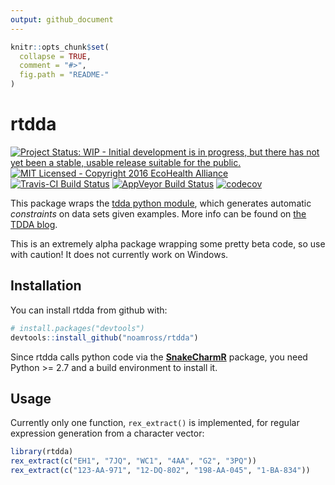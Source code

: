 ```yaml
---
output: github_document
---
```


<!-- README.md is generated from README.Rmd. Please edit that file -->

```r
knitr::opts_chunk$set(
  collapse = TRUE,
  comment = "#>",
  fig.path = "README-"
)
```

# rtdda

[![Project Status: WIP - Initial development is in progress, but there has not yet been a stable, usable release suitable for the public.](http://www.repostatus.org/badges/latest/wip.svg)](http://www.repostatus.org/#wip)
[![MIT Licensed - Copyright 2016 EcoHealth Alliance](https://img.shields.io/badge/license-MIT-blue.svg)](https://badges.mit-license.org/)
[![Travis-CI Build Status](https://travis-ci.org/noamross/rtdda.svg?branch=master)](https://travis-ci.org/noamross/rtdda)
[![AppVeyor Build Status](https://ci.appveyor.com/api/projects/status/github/noamross/rtdda?branch=master&svg=true)](https://ci.appveyor.com/project/noamross/rtdda)
[![codecov](https://codecov.io/gh/noamross/rtdda/branch/master/graph/badge.svg)](https://codecov.io/gh/noamross/rtdda)

This package wraps the [tdda python module](https://github.com/tdda/tdda),
which generates automatic *constraints* on data sets given examples. More
info can be found on [the TDDA blog](http://www.tdda.info/introducing-rexpy-automatic-discovery-of-regular-expressions).

This is an extremely alpha package wrapping some pretty beta code, so use
with caution!  It does not currently work on Windows.

## Installation

You can install rtdda from github with:

```r
# install.packages("devtools")
devtools::install_github("noamross/rtdda")
```

Since rtdda calls python code via the [**SnakeCharmR**](https://github.com/asieira/SnakeCharmR)
package, you need Python >= 2.7 and a build environment to install it.

## Usage

Currently only one function, `rex_extract()` is implemented, for regular expression generation from a character vector:

```r
library(rtdda)
rex_extract(c("EH1", "7JQ", "WC1", "4AA", "G2", "3PQ"))
rex_extract(c("123-AA-971", "12-DQ-802", "198-AA-045", "1-BA-834"))
```
